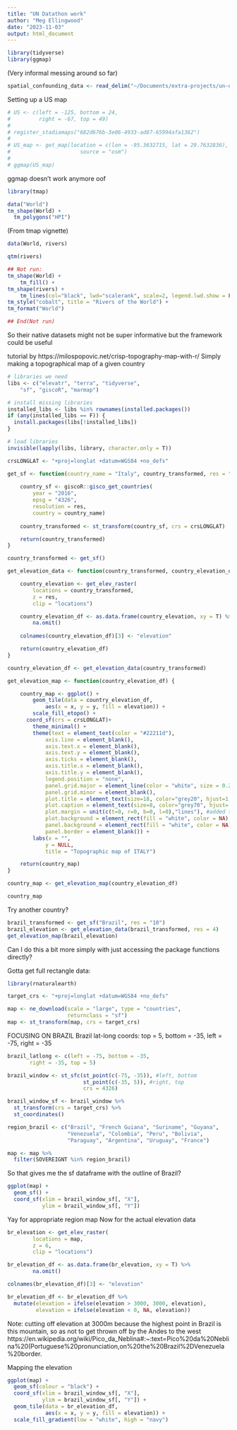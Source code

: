 ```yaml
---
title: "UN Datathon work"
author: "Meg Ellingwood"
date: "2023-11-03"
output: html_document
---
```


```r
library(tidyverse)
library(ggmap)

```
(Very informal messing around so far)
```r
spatial_confounding_data <- read_delim("~/Documents/extra-projects/un-datathon-2023/analysis_dat.tab")
```

Setting up a US map
```r
# US <- c(left = -125, bottom = 24,
#         right = -67, top = 49)
# 
# register_stadiamaps("682d676b-3e06-4933-ad87-65994afa1362")
# 
# US_map <- get_map(location = c(lon = -95.3632715, lat = 29.7632836), zoom = "auto",
#                      source = "osm")
# 
# ggmap(US_map)
```
ggmap doesn't work anymore oof

```r
library(tmap)

data("World")
tm_shape(World) +
  tm_polygons("HPI")

```
(From tmap vignette)
```r
data(World, rivers)

qtm(rivers)

## Not run: 
tm_shape(World) +
    tm_fill() +
tm_shape(rivers) +
    tm_lines(col="black", lwd="scalerank", scale=2, legend.lwd.show = FALSE) +
tm_style("cobalt", title = "Rivers of the World") +
tm_format("World")

## End(Not run)
```
So their native datasets might not be super informative but the framework could be useful


tutorial by https://milospopovic.net/crisp-topography-map-with-r/
Simply making a topographical map of a given country
```r
# libraries we need
libs <- c("elevatr", "terra", "tidyverse", 
	"sf", "giscoR", "marmap")

# install missing libraries
installed_libs <- libs %in% rownames(installed.packages())
if (any(installed_libs == F)) {
  install.packages(libs[!installed_libs])
}

# load libraries
invisible(lapply(libs, library, character.only = T))

crsLONGLAT <- "+proj=longlat +datum=WGS84 +no_defs"

get_sf <- function(country_name = "Italy", country_transformed, res = "10") {
	
	country_sf <- giscoR::gisco_get_countries(
    	year = "2016",
    	epsg = "4326",
    	resolution = res,
    	country = country_name)
	
	country_transformed <- st_transform(country_sf, crs = crsLONGLAT)

	return(country_transformed)
}

country_transformed <- get_sf()
```


```r
get_elevation_data <- function(country_transformed, country_elevation_df, res = 9) {

	country_elevation <- get_elev_raster(
		locations = country_transformed, 
		z = res, 
		clip = "locations") 

	country_elevation_df <- as.data.frame(country_elevation, xy = T) %>%
		na.omit()
	
	colnames(country_elevation_df)[3] <- "elevation"

	return(country_elevation_df)
}

country_elevation_df <- get_elevation_data(country_transformed)
```

```r
get_elevation_map <- function(country_elevation_df) {

	country_map <- ggplot() +
  		geom_tile(data = country_elevation_df, 
  			aes(x = x, y = y, fill = elevation)) +
  		scale_fill_etopo() +
	  coord_sf(crs = crsLONGLAT)+
  		theme_minimal() +
  		theme(text = element_text(color = "#22211d"),
    		axis.line = element_blank(),
    		axis.text.x = element_blank(),
    		axis.text.y = element_blank(),
    		axis.ticks = element_blank(),
    		axis.title.x = element_blank(),
    		axis.title.y = element_blank(),
    		legend.position = "none",
   		  	panel.grid.major = element_line(color = "white", size = 0.2),
    		panel.grid.minor = element_blank(),
    		plot.title = element_text(size=18, color="grey20", hjust=1, vjust=-5),
    		plot.caption = element_text(size=8, color="grey70", hjust=.15, vjust=20),
    		plot.margin = unit(c(t=0, r=0, b=0, l=0),"lines"), #added these narrower margins to enlarge maps
    		plot.background = element_rect(fill = "white", color = NA), 
    		panel.background = element_rect(fill = "white", color = NA),
    		panel.border = element_blank()) +
		labs(x = "", 
    		y = NULL, 
    		title = "Topographic map of ITALY")

	return(country_map)
}

country_map <- get_elevation_map(country_elevation_df)

country_map
```

Try another country?
```r
brazil_transformed <- get_sf("Brazil", res = "10")
brazil_elevation <- get_elevation_data(brazil_transformed, res = 4)
get_elevation_map(brazil_elevation)
```


Can I do this a bit more simply with just accessing the package functions directly?

Gotta get full rectangle data:
```r
library(rnaturalearth)

target_crs <- "+proj=longlat +datum=WGS84 +no_defs"

map <- ne_download(scale = "large", type = "countries",
                   returnclass = "sf")
map <- st_transform(map, crs = target_crs)
```




FOCUSING ON BRAZIL
Brazil lat-long coords: top = 5, bottom = -35, left = -75, right = -35
```r
brazil_latlong <- c(left = -75, bottom = -35,
       right = -35, top = 5)

brazil_window <- st_sfc(st_point(c(-75, -35)), #left, bottom
                        st_point(c(-35, 5)), #right, top
                        crs = 4326)

brazil_window_sf <- brazil_window %>% 
  st_transform(crs = target_crs) %>% 
  st_coordinates()

region_brazil <- c("Brazil", "French Guiana", "Suriname", "Guyana",
                   "Venezuela", "Colombia", "Peru", "Bolivia", 
                   "Paraguay", "Argentina", "Uruguay", "France")

map <- map %>% 
  filter(SOVEREIGNT %in% region_brazil)
```
So that gives me the sf dataframe with the outline of Brazil?
```r
ggplot(map) +
  geom_sf() +
  coord_sf(xlim = brazil_window_sf[, "X"],
           ylim = brazil_window_sf[, "Y"]) 
```


Yay for appropriate region map 
Now for the actual elevation data
```r
br_elevation <- get_elev_raster(
		locations = map, 
		z = 6, 
		clip = "locations") 

br_elevation_df <- as.data.frame(br_elevation, xy = T) %>%
		na.omit()

colnames(br_elevation_df)[3] <- "elevation"

br_elevation_df <- br_elevation_df %>% 
  mutate(elevation = ifelse(elevation > 3000, 3000, elevation), 
         elevation = ifelse(elevation < 0, NA, elevation))
```
Note: cutting off elevation at 3000m because the highest point in Brazil is this mountain, so as not to get thrown off by the Andes to the west
https://en.wikipedia.org/wiki/Pico_da_Neblina#:~:text=Pico%20da%20Neblina%20(Portuguese%20pronunciation,on%20the%20Brazil%2DVenezuela%20border.



Mapping the elevation
```r
ggplot(map) +
  geom_sf(colour = "black") +
  coord_sf(xlim = brazil_window_sf[, "X"],
           ylim = brazil_window_sf[, "Y"]) +
  geom_tile(data = br_elevation_df, 
  			aes(x = x, y = y, fill = elevation)) +
  scale_fill_gradient(low = "white", high = "navy")
```




